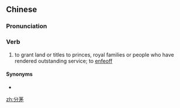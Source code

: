 ==Chinese==
{{zh-forms}}

===Pronunciation===
{{zh-pron
|m=fēnmáo
|cat=v
}}

===Verb===
{{zh-verb}}

# {{lb|zh|of a ruler}} to grant land or titles to princes, royal families or people who have rendered outstanding service; to [[enfeoff]]

====Synonyms====
* {{zh-l|分封}}

[[zh:分茅]]